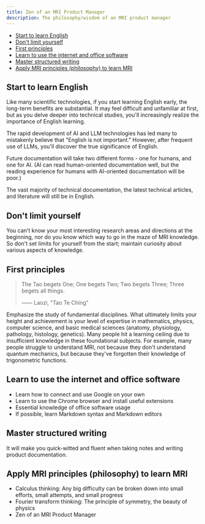 ```yaml
---
title: Zen of an MRI Product Manager
description: The philosophy/wisdom of an MRI product manager
---
```


- [Start to learn English](#start-to-learn-english)
- [Don't limit yourself](#dont-limit-yourself)
- [First principles](#first-principles)
- [Learn to use the internet and office software](#learn-to-use-the-internet-and-office-software)
- [Master structured writing](#master-structured-writing)
- [Apply MRI principles (philosophy) to learn MRI](#apply-mri-principles-philosophy-to-learn-mri)

## Start to learn English

Like many scientific technologies, if you start learning English early, the long-term benefits are substantial. It may feel difficult and unfamiliar at first, but as you delve deeper into technical studies, you'll increasingly realize the importance of English learning.

The rapid development of AI and LLM technologies has led many to mistakenly believe that "English is not important." However, after frequent use of LLMs, you'll discover the true significance of English.

Future documentation will take two different forms - one for humans, and one for AI. (AI can read human-oriented documentation well, but the reading experience for humans with AI-oriented documentation will be poor.)

The vast majority of technical documentation, the latest technical articles, and literature will still be in English.

## Don't limit yourself

You can't know your most interesting research areas and directions at the beginning, nor do you know which way to go in the maze of MRI knowledge. So don't set limits for yourself from the start; maintain curiosity about various aspects of knowledge.

## First principles

> The Tao begets One; One begets Two; Two begets Three; Three begets all things.
> 
> —— Laozi, "Tao Te Ching"

Emphasize the study of fundamental disciplines. What ultimately limits your height and achievement is your level of expertise in mathematics, physics, computer science, and basic medical sciences (anatomy, physiology, pathology, histology, genetics). Many people hit a learning ceiling due to insufficient knowledge in these foundational subjects.
For example, many people struggle to understand MRI, not because they don't understand quantum mechanics, but because they've forgotten their knowledge of trigonometric functions.

## Learn to use the internet and office software

- Learn how to connect and use Google on your own
- Learn to use the Chrome browser and install useful extensions
- Essential knowledge of office software usage
- If possible, learn Markdown syntax and Markdown editors

## Master structured writing

It will make you quick-witted and fluent when taking notes and writing product documentation.

## Apply MRI principles (philosophy) to learn MRI

- Calculus thinking: Any big difficulty can be broken down into small efforts, small attempts, and small progress
- Fourier transform thinking: The principle of symmetry, the beauty of physics
- Zen of an MRI Product Manager